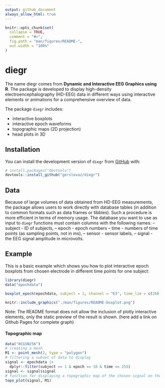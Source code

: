 ```yaml
---
output: github_document
always_allow_html: true
---
```


<!-- README.md is generated from README.Rmd. Please edit that file -->

```r
knitr::opts_chunk$set(
  collapse = TRUE,
  comment = "#>",
  fig.path = "man/figures/README-",
  out.width = "100%"
)
```

# diegr

<!-- badges: start -->
<!-- badges: end -->

The name diegr comes from **Dynamic and Interactive EEG Graphics using R**. The package is developed to display high-density electroencephalography (HD-EEG) data in different ways using interactive elements or animations for a comprehensive overview of data.

The package `diegr` includes: 

- interactive boxplots 
- interactive epoch waveforms
- topographic maps (2D projection) 
- head plots in 3D

## Installation

You can install the development version of `diegr` from [GitHub](https://github.com/) with:

``` r
# install.packages("devtools")
devtools::install_github("gerslovaz/diegr")
```

## Data

Because of large volumes of data obtained from HD-EEG measurements, the package allows users to work directly with database tables (in addition to common formats such as data frames or tibbles). Such a procedure is more efficient in terms of memory usage. 
The database you want to use as input to `diegr` functions must contain columns with the following names:
-- subject - ID of subjects, 
-- epoch - epoch numbers
-- time - numbers of time points (as sampling points, not in ms),
-- sensor - sensor labels, 
-- signal - the EEG signal amplitude in microvolts.


## Example

This is a basic example which shows you how to plot interactive epoch boxplots from chosen electrode in different time points for one subject:

```r
library(diegr)
data("epochdata")
```

```r
boxplot_epoch(epochdata, subject = 1, channel = "E3", time_lim = c(260:270))
```


```r
knitr::include_graphics("./man/figures/README-boxplot.png")
```

Note: The README format does not allow the inclusion of plotly interactive elements, only the static preview of the result is shown. (here add a link on Github Pages for complete graph)

#### Topographic map

```r
data("HCGSN256")
# creating a mesh
M1 <- point_mesh(2, type = "polygon")
# filtering a subset of data to display 
signal <- epochdata |>
  dplyr::filter(subject == 1 & epoch == 10 & time == 255) 
signal <- signal$signal
# function for displaying a topographic map of the chosen signal on the created mesh M1
topo_plot(signal, M1)
```

<!-- You'll still need to render `README.Rmd` regularly, to keep `README.md` up-to-date. `devtools::build_readme()` is handy for this. -->

<!-- You can also embed plots, for example: -->

<!-- ```{r pressure, echo = FALSE} -->
<!-- plot(pressure) -->
<!-- ``` -->

<!-- In that case, don't forget to commit and push the resulting figure files, so they display on GitHub and CRAN. -->
